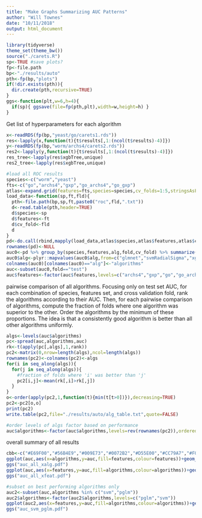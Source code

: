 ```yaml
---
title: "Make Graphs Summarizing AUC Patterns"
author: "Will Townes"
date: "10/11/2018"
output: html_document
---
```


```r
library(tidyverse)
theme_set(theme_bw())
source("./carets.R")
sp<-TRUE #save plots?
fp<-file.path
bp<-"./results/auto"
pth<-fp(bp,"plots")
if(!dir.exists(pth)){
  dir.create(pth,recursive=TRUE)
}
ggs<-function(plt,w=6,h=4){
  if(sp){ ggsave(file=fp(pth,plt),width=w,height=h) }
}
```

Get list of hyperparameters for each algorithm

```r
x<-readRDS(fp(bp,"yeast/go/carets1.rds"))
res<-lapply(x,function(t){t$results[,1:(ncol(t$results)-4)]})
y<-readRDS(fp(bp,"worm/archs4/carets2.rds"))
res2<-lapply(y,function(t){t$results[,1:(ncol(t$results)-4)]})
res_tree<-lapply(res$xgbTree,unique)
res2_tree<-lapply(res$xgbTree,unique)
```

```r
#load all ROC results
species<-c("worm","yeast")
fts<-c("go","archs4","gxp","go_archs4","go_gxp")
atlas<-expand.grid(features=fts,species=species,cv_folds=1:5,stringsAsFactors=FALSE)
load_data<-function(sp,ft,fld){
  pth<-file.path(bp,sp,ft,paste0("roc",fld,".txt"))
  d<-read.table(pth,header=TRUE)
  d$species<-sp
  d$features<-ft
  d$cv_fold<-fld
  d
}
pd<-do.call(rbind,mapply(load_data,atlas$species,atlas$features,atlas$cv_folds,SIMPLIFY=FALSE))
rownames(pd)<-NULL
auc0<-pd %>% group_by(species,features,alg,fold,cv_fold) %>% summarize(auc=roc2auc(fpr,tpr))
auc0$alg<-plyr::mapvalues(auc0$alg,from=c("glmnet","svmRadialSigma","xgbTree","naive_bayes","kknn"),to=c("pglm","svm","xgb","nb","knn"))
colnames(auc0)[colnames(auc0)=="alg"]<-"algorithms"
auc<-subset(auc0,fold=="test")
auc$features<-factor(auc$features,levels=c("archs4","gxp","go","go_archs4","go_gxp"),ordered=TRUE)
```

pairwise comparison of all algorithms. Focusing only on test set AUC, for each combination of species, features set, and cross validation fold, rank the algorithms according to their AUC. Then, for each pairwise comparison of algorithms, compute the fraction of folds where one algorithm was superior to the other. Order the algorithms by the minimum of these proportions. The idea is that a consistently good algorithm is better than all other algorithms uniformly.

```r
algs<-levels(auc$algorithms)
pc<-spread(auc,algorithms,auc)
rk<-t(apply(pc[,algs],1,rank))
pc2<-matrix(0,nrow=length(algs),ncol=length(algs))
rownames(pc2)<-colnames(pc2)<-algs
for(i in seq_along(algs)){
  for(j in seq_along(algs)){
    #fraction of folds where 'i' was better than 'j'
    pc2[i,j]<-mean(rk[,i]>rk[,j])
  }
}
o<-order(apply(pc2,1,function(t){min(t[t>0])}),decreasing=TRUE)
pc2<-pc2[o,o]
print(pc2)
write.table(pc2,file="./results/auto/alg_table.txt",quote=FALSE)

#order levels of algs factor based on performance
auc$algorithms<-factor(auc$algorithms,levels=rev(rownames(pc2)),ordered=TRUE)
```

overall summary of all results

```r
cbb<-c("#E69F00","#56B4E9","#009E73","#0072B2","#D55E00","#CC79A7","#F0E442","#000000")
ggplot(auc,aes(x=algorithms,y=auc,fill=features,colour=features))+geom_boxplot()+facet_wrap(~species)+scale_fill_manual(values=cbb)+scale_colour_manual(values=cbb)+ylab("area under ROC")#+theme(axis.text.x=element_text(angle = 30, hjust = 1))
ggs("auc_all_xalg.pdf")
ggplot(auc,aes(x=features,y=auc,fill=algorithms,colour=algorithms))+geom_boxplot()+facet_wrap(~species)+scale_fill_manual(values=cbb)+scale_colour_manual(values=cbb)+ylab("area under ROC")+theme(axis.text.x=element_text(angle = 30, hjust = 1))
ggs("auc_all_xfeat.pdf")

#subset on best performing algorithms only
auc2<-subset(auc,algorithms %in% c("svm","pglm"))
auc2$algorithms<-factor(auc2$algorithms,levels=c("pglm","svm"))
ggplot(auc2,aes(x=features,y=auc,fill=algorithms,colour=algorithms))+geom_boxplot()+facet_wrap(~species)+scale_fill_manual(values=cbb[5:4])+scale_colour_manual(values=cbb[5:4])+ylab("area under ROC")+theme(axis.text.x=element_text(angle = 30, hjust = 1),legend.position="top")
ggs("auc_svm_pglm.pdf")
```
